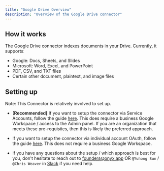 ```yaml
---
title: "Google Drive Overview"
description: "Overview of the Google Drive connector"
---
```


## How it works

The Google Drive connector indexes documents in your Drive. Currently, it supports:
- Google: Docs, Sheets, and Slides
- Microsoft: Word, Excel, and PowerPoint
- PDF, CSV, and TXT files
- Certain other document, plaintext, and image files

## Setting up

Note: This Connector is relatively involved to set up.

- **[Recommended]** If you want to setup the connector via Service Accounts, follow the guide
  [here](./service_account). This does require a business Google Workspace / access to the Admin panel.
  If you are an organization that meets these pre-requisites, then this is likely the preferred approach.

- If you want to setup the connector via individual account OAuth, follow the guide [here](./oauth).
  This does not require a business Google Workspace.

- If you have any questions about the setup / which approach is best for you, don't hesitate to
  reach out to [founders@onyx.app](mailto:founders@onyx.app)
  OR `@Yuhong Sun` / `@Chris Weaver` in
  [Slack](https://join.slack.com/t/onyx-dot-app/shared_invite/zt-34lu4m7xg-TsKGO6h8PDvR5W27zTdyhA) if you need help.
